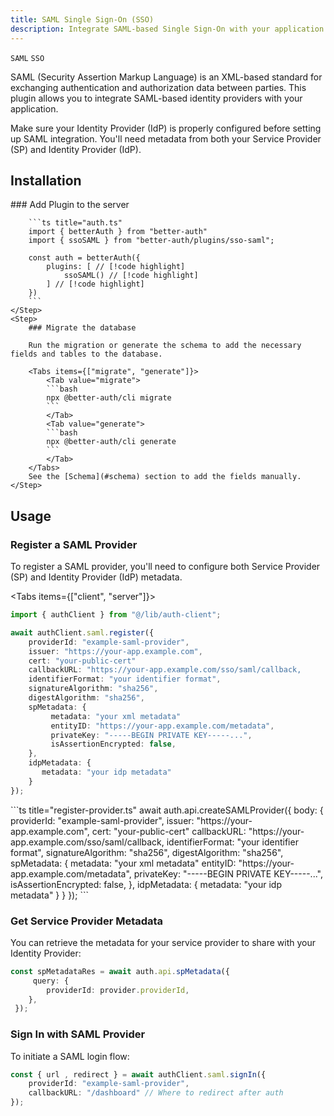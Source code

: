 ```yaml
---
title: SAML Single Sign-On (SSO)
description: Integrate SAML-based Single Sign-On with your application.
---
```


`SAML` `SSO`

SAML (Security Assertion Markup Language) is an XML-based standard for exchanging authentication and authorization data between parties. This plugin allows you to integrate SAML-based identity providers with your application.

<Callout>
    Make sure your Identity Provider (IdP) is properly configured before setting up SAML integration. You'll need metadata from both your Service Provider (SP) and Identity Provider (IdP).
</Callout>

## Installation

<Steps>
    <Step>
        ### Add Plugin to the server

        ```ts title="auth.ts"
        import { betterAuth } from "better-auth"
        import { ssoSAML } from "better-auth/plugins/sso-saml";

        const auth = betterAuth({
            plugins: [ // [!code highlight]
                ssoSAML() // [!code highlight]
            ] // [!code highlight]
        })
        ```
    </Step>
    <Step>
        ### Migrate the database

        Run the migration or generate the schema to add the necessary fields and tables to the database.

        <Tabs items={["migrate", "generate"]}>
            <Tab value="migrate">
            ```bash
            npx @better-auth/cli migrate
            ```
            </Tab>
            <Tab value="generate">
            ```bash
            npx @better-auth/cli generate
            ```
            </Tab>
        </Tabs>
        See the [Schema](#schema) section to add the fields manually.
    </Step>
</Steps>

## Usage

### Register a SAML Provider

To register a SAML provider, you'll need to configure both Service Provider (SP) and Identity Provider (IdP) metadata.

<Tabs items={["client", "server"]}>
    <Tab value="client">
```ts title="register-provider.ts"
import { authClient } from "@/lib/auth-client";

await authClient.saml.register({
    providerId: "example-saml-provider",
    issuer: "https://your-app.example.com",
    cert: "your-public-cert"
    callbackURL: "https://your-app.example.com/sso/saml/callback,
    identifierFormat: "your identifier format",
    signatureAlgorithm: "sha256",
    digestAlgorithm: "sha256",
    spMetadata: {
         metadata: "your xml metadata" 
         entityID: "https://your-app.example.com/metadata",
         privateKey: "-----BEGIN PRIVATE KEY-----...",
         isAssertionEncrypted: false, 
    },
    idpMetadata: {
       metadata: "your idp metadata" 
    }
});
```
</Tab>

<Tab value="server">
```ts title="register-provider.ts"
 await auth.api.createSAMLProvider({
    body: {
        providerId: "example-saml-provider",
        issuer: "https://your-app.example.com",
        cert: "your-public-cert"
        callbackURL: "https://your-app.example.com/sso/saml/callback,
        identifierFormat: "your identifier format",
        signatureAlgorithm: "sha256",
        digestAlgorithm: "sha256",
        spMetadata: {
            metadata: "your xml metadata" 
            entityID: "https://your-app.example.com/metadata",
            privateKey: "-----BEGIN PRIVATE KEY-----...",
            isAssertionEncrypted: false, 
        },
        idpMetadata: {
            metadata: "your idp metadata" 
        }
    }
});
```
</Tab>
</Tabs>

### Get Service Provider Metadata
 
You can retrieve the metadata for your service provider to share with your Identity Provider:

```ts
const spMetadataRes = await auth.api.spMetadata({
     query: {
        providerId: provider.providerId,
    },
 });
```


### Sign In with SAML Provider

To initiate a SAML login flow:

```ts 
const { url , redirect } = await authClient.saml.signIn({
    providerId: "example-saml-provider",
    callbackURL: "/dashboard" // Where to redirect after auth
}); 
```
